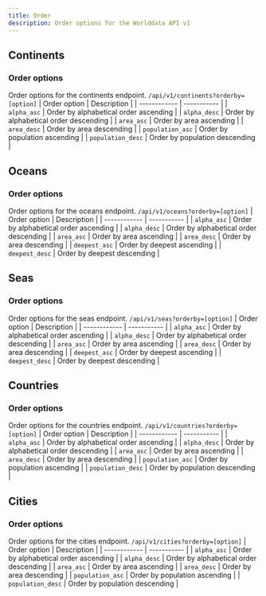 ```yaml
---
title: Order
description: Order options for the Worlddata API v1
---
```



## Continents

### Order options

Order options for the continents endpoint. `/api/v1/continents?orderby=[option]`
| Order option | Description |
| ------------ | ----------- |
| `alpha_asc` | Order by alphabetical order ascending |
| `alpha_desc` | Order by alphabetical order descending |
| `area_asc` | Order by area ascending |
| `area_desc` | Order by area descending |
| `population_asc` | Order by population ascending |
| `population_desc` | Order by population descending |

## Oceans

### Order options

Order options for the oceans endpoint. `/api/v1/oceans?orderby=[option]`
| Order option | Description |
| ------------ | ----------- |
| `alpha_asc` | Order by alphabetical order ascending |
| `alpha_desc` | Order by alphabetical order descending |
| `area_asc` | Order by area ascending |
| `area_desc` | Order by area descending |
| `deepest_asc` | Order by deepest ascending |
| `deepest_desc` | Order by deepest descending |

## Seas

### Order options

Order options for the seas endpoint. `/api/v1/seas?orderby=[option]`
| Order option | Description |
| ------------ | ----------- |
| `alpha_asc` | Order by alphabetical order ascending |
| `alpha_desc` | Order by alphabetical order descending |
| `area_asc` | Order by area ascending |
| `area_desc` | Order by area descending |
| `deepest_asc` | Order by deepest ascending |
| `deepest_desc` | Order by deepest descending |

## Countries

### Order options

Order options for the countries endpoint. `/api/v1/countries?orderby=[option]`
| Order option | Description |
| ------------ | ----------- |
| `alpha_asc` | Order by alphabetical order ascending |
| `alpha_desc` | Order by alphabetical order descending |
| `area_asc` | Order by area ascending |
| `area_desc` | Order by area descending |
| `population_asc` | Order by population ascending |
| `population_desc` | Order by population descending |

## Cities

### Order options

Order options for the cities endpoint. `/api/v1/cities?orderby=[option]`
| Order option | Description |
| ------------ | ----------- |
| `alpha_asc` | Order by alphabetical order ascending |
| `alpha_desc` | Order by alphabetical order descending |
| `area_asc` | Order by area ascending |
| `area_desc` | Order by area descending |
| `population_asc` | Order by population ascending |
| `population_desc` | Order by population descending |
